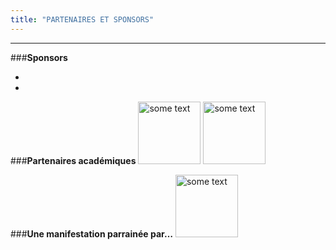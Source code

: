 ```yaml
---
title: "PARTENAIRES ET SPONSORS"
---
```


***

###**Sponsors**

-
-


###**Partenaires académiques**
<img src="http://angletr2017.com/FIG/Uppa.png" alt="some text"
width="100" height="100">\phantom{-------------} \hspace{5cm}<img src="http://angletr2017.com/FIG/Cnrs.png" alt="some text"
width="100" height="100">

  

###**Une manifestation parrainée par...**
<img src="http://angletr2017.com/FIG/" alt="some text" width="100" height="100">